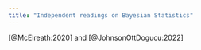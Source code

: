 ```yaml
---
title: "Independent readings on Bayesian Statistics"
---
```


[@McElreath:2020] and [@JohnsonOttDogucu:2022]
